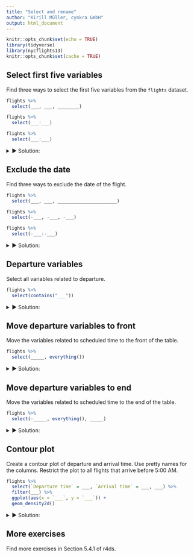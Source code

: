 ```yaml
---
title: "Select and rename"
author: "Kirill Müller, cynkra GmbH"
output: html_document
---
```


```r
knitr::opts_chunk$set(echo = TRUE)
library(tidyverse)
library(nycflights13)
knitr::opts_chunk$set(cache = TRUE)
```

## Select first five variables

Find three ways to select the first five variables from the `flights` dataset.

```r
flights %>% 
  select(___, ___, ________)

flights %>% 
  select(___:___)

flights %>% 
  select(___:___)
```

<details>
<summary>&#x25BA; Solution:</summary>
```r
flights %>%
  select(year, month, day, dep_time, sched_dep_time)
```

```r
flights %>%
  select(year:sched_dep_time)
```

```r
## Numeric indexes work, too

flights %>%
  select(1:5)
```
</details>

## Exclude the date

Find three ways to exclude the date of the flight.

```r
flights %>% 
  select(___, ___, ______________________)

flights %>% 
  select(-___, -___, -___)

flights %>% 
  select(-___:-___)
```

<details>
<summary>&#x25BA; Solution:</summary>
```r
flights %>%
  select(-year, -month, -day)
```

```r
flights %>%
  select(-year:-day)
```

```r
## Numeric indexes work, too

flights %>%
  select(-1:-3)
```
</details>

## Departure variables

Select all variables related to departure.

```r
flights %>% 
  select(contains("___"))
```

<details>
<summary>&#x25BA; Solution:</summary>
```r
flights %>% 
  select(contains("dep_"))
```
</details>


## Move departure variables to front

Move the variables related to scheduled time to the front of the table.

```r
flights %>% 
  select(_____, everything())
```

<details>
<summary>&#x25BA; Solution:</summary>
```r
flights %>%
  select(contains("dep_"), everything())
```
</details>

## Move departure variables to end

Move the variables related to scheduled time to the end of the table.

```r
flights %>% 
  select(-_____, everything(), _____)
```

<details>
<summary>&#x25BA; Solution:</summary>
```r
## everything()

flights %>%
  select(-contains("dep_"), everything(), contains("dep_"))
```
</details>

## Contour plot

Create a contour plot of departure and arrival time.
Use pretty names for the columns.
Restrict the plot to all flights that arrive before 5:00 AM.

```r
flights %>%
  select(`Departure time` = ___, `Arrival time` = ___, ___) %>%
  filter(___) %>%
  ggplot(aes(x = `___`, y = `___`)) +
  geom_density2d()
```

<details>
<summary>&#x25BA; Solution:</summary>
```r
flights %>% 
  filter(arr_time < 500) %>%
  rename(`Departure time` = dep_time) %>%
  rename(`Arrival time` = arr_time) %>%
  ggplot() +
  geom_density2d(aes(`Departure time`, `Arrival time`))
```

Recent version of ggplot2 started to put backticks around names with spaces if shown in the label.
It's generally better to rename the axis than the variable.

```r
flights %>% 
  ggplot() +
  geom_density2d(aes(dep_time, arr_time)) +
  scale_x_continuous(name = "Departure time") +
  scale_y_continuous(name = "Arrival time")
```

In this plot, it's useful to fix the aspect ratio:

```r
## Use coord_fixed() for fixing axes
flights %>% 
  filter(arr_time < 500) %>%
  rename(`Departure time` = dep_time) %>%
  rename(`Arrival time` = arr_time) %>%
  ggplot() +
  geom_density2d(aes(`Departure time`, `Arrival time`)) +
  coord_fixed()
```
</details>

## More exercises

Find more exercises in Section 5.4.1 of r4ds.
